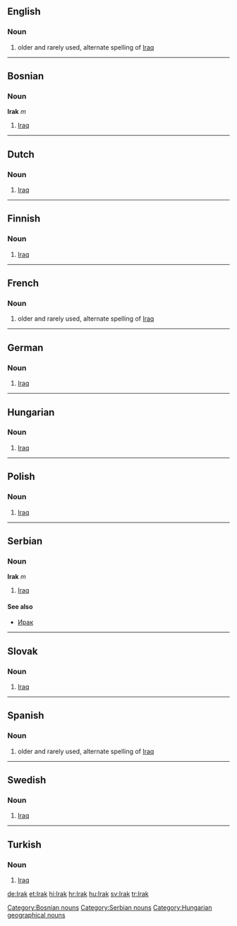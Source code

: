 ==English==
===Noun===
#older and rarely used, alternate spelling of [[Iraq]]
----
==Bosnian==
===Noun===
'''Irak''' ''m''
#[[Iraq]]
[[Category:Bosnian nouns]]
----
==Dutch==
===Noun===
#[[Iraq]]
----
==Finnish==
===Noun===
#[[Iraq]]
----
==French==
===Noun===
#older and rarely used, alternate spelling of [[Iraq]]
----
==German==
===Noun===
#[[Iraq]]
----
==Hungarian==
===Noun===
#[[Iraq]]
----
==Polish==
===Noun===
#[[Iraq]]
----
==Serbian==
===Noun===
'''Irak''' ''m''
#[[Iraq]]
====See also====
*[[Ирак]]
[[Category:Serbian nouns]]
----
==Slovak==
===Noun===
#[[Iraq]]
----
==Spanish==
===Noun===
#older and rarely used, alternate spelling of [[Iraq]]
----
==Swedish==
===Noun===
#[[Iraq]]
----
==Turkish==
===Noun===
#[[Iraq]]

[[de:Irak]]
[[et:Irak]]
[[hi:Irak]]
[[hr:Irak]]
[[hu:Irak]]
[[sv:Irak]]
[[tr:Irak]]

[[Category:Hungarian geographical nouns]]